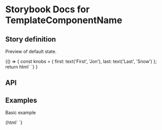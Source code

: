 

# Storybook Docs for TemplateComponentName

<Meta title="CDK/template-component" />

## Story definition

Preview of default state.

<Story name="Develop">
  {() => {
		const knobs = {
			first: text('First', 'Jon'),
			last: text('Last', 'Snow')
		};
		return html`
			<tag-template-component
				first='${knobs.first}'
				last='${knobs.last}'
				@click=${action('TemplateComponentName click')}
				@eventChange="${customEventAction('eventChange')}"
			>
			</tag-template-component>
		`}
	}
</Story>

## API

<Props of="tag-template-component" />

## Examples

Basic example

<Preview withToolbar>
  <Story name="Basic">
    {html`
		  <tag-template-component
		    first='Jon'
		    last='Snow'>
		  </tag-template-component>
		`}
  </Story>
</Preview>
